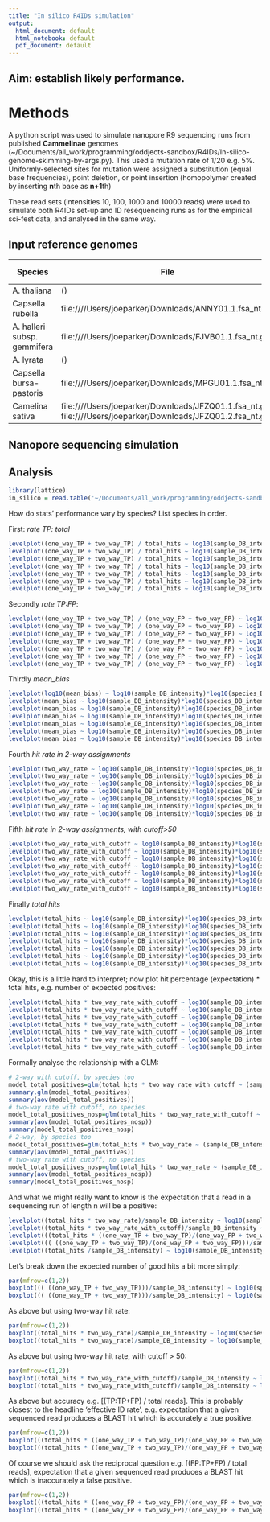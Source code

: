 ```yaml
---
title: "In silico R4IDs simulation"
output:
  html_document: default
  html_notebook: default
  pdf_document: default
---
```


## Aim: establish likely performance.

# Methods

A python script was used to simulate nanopore R9 sequencing runs from published **Cammelinae** genomes (~/Documents/all_work/programming/oddjects-sandbox/R4IDs/In-silico-genome-skimming-by-args.py). This used a mutation rate of 1/20 e.g. 5%. Uniformly-selected sites for mutation were assigned a substitution (equal base frequencies), point deletion, or point insertion (homopolymer created by inserting **n**th base as **n+1**th)

These read sets (intensities 10, 100, 1000 and 10000 reads) were used to simulate both R4IDs set-up and ID resequencing runs as for the empirical sci-fest data, and analysed in the same way.

## Input reference genomes

Species | File | Mbp | # contigs
------- | ---- | --- | ---------
A. thaliana | () | 120 | 7
Capsella rubella | file:////Users/joeparker/Downloads/ANNY01.1.fsa_nt.gz | 129 | 7,067
A. halleri subsp. gemmifera | file:////Users/joeparker/Downloads/FJVB01.1.fsa_nt.gz | 196 | 2,239
A. lyrata | () | 208 | 3645
Capsella bursa-pastoris | file:////Users/joeparker/Downloads/MPGU01.1.fsa_nt.gz | 268 | 8,186 
Camelina sativa | file:////Users/joeparker/Downloads/JFZQ01.1.fsa_nt.gz file:////Users/joeparker/Downloads/JFZQ01.2.fsa_nt.gz | 641 | 37,780

## Nanopore sequencing simulation

## Analysis

```r
library(lattice)
in_silico = read.table('~/Documents/all_work/programming/oddjects-sandbox/R4IDs/in-silico.out.parsed.tdf',header=T,sep="\t")

```

How do stats' performance vary by species? List species in order. 

First: *rate TP: total*

```r
levelplot((one_way_TP + two_way_TP) / total_hits ~ log10(sample_DB_intensity)*log10(species_DB_intensity),data=in_silico, col.regions = heat.colors(100)[length(heat.colors(100)):1], main="All species")
levelplot((one_way_TP + two_way_TP) / total_hits ~ log10(sample_DB_intensity)*log10(species_DB_intensity),data=in_silico[in_silico$TP_species=='A-thaliana_02',], col.regions = heat.colors(100)[length(heat.colors(100)):1], main="A. thaliana",sub='120Mbp; 7 contigs')
levelplot((one_way_TP + two_way_TP) / total_hits ~ log10(sample_DB_intensity)*log10(species_DB_intensity),data=in_silico[in_silico$TP_species=='C-rubella_03',], col.regions = heat.colors(100)[length(heat.colors(100)):1], main="C. rubella",sub='129Mbp; 7,067 contigs')
levelplot((one_way_TP + two_way_TP) / total_hits ~ log10(sample_DB_intensity)*log10(species_DB_intensity),data=in_silico[in_silico$TP_species=='A-halleri_01',], col.regions = heat.colors(100)[length(heat.colors(100)):1], main="A. halleri",sub='196Mbp; 2,239 contigs')
levelplot((one_way_TP + two_way_TP) / total_hits ~ log10(sample_DB_intensity)*log10(species_DB_intensity),data=in_silico[in_silico$TP_species=='A-lyrata_04',], col.regions = heat.colors(100)[length(heat.colors(100)):1], main="A. lyrata",sub='208Mbp; 3,645 contigs')
levelplot((one_way_TP + two_way_TP) / total_hits ~ log10(sample_DB_intensity)*log10(species_DB_intensity),data=in_silico[in_silico$TP_species=='C-bursa_05',], col.regions = heat.colors(100)[length(heat.colors(100)):1], main="C. bursa",sub='268Mbp; 8,186 contigs')
levelplot((one_way_TP + two_way_TP) / total_hits ~ log10(sample_DB_intensity)*log10(species_DB_intensity),data=in_silico[in_silico$TP_species=='C-sativa_06',], col.regions = heat.colors(100)[length(heat.colors(100)):1], main="C. sativa",sub='641Mbp; 37,780 contigs')
```
Secondly *rate TP:FP*:
```r
levelplot((one_way_TP + two_way_TP) / (one_way_FP + two_way_FP) ~ log10(sample_DB_intensity)*log10(species_DB_intensity),data=in_silico, col.regions = heat.colors(100)[length(heat.colors(100)):1], main="All species")
levelplot((one_way_TP + two_way_TP) / (one_way_FP + two_way_FP) ~ log10(sample_DB_intensity)*log10(species_DB_intensity),data=in_silico[in_silico$TP_species=='A-thaliana_02',], col.regions = heat.colors(100)[length(heat.colors(100)):1], main="A. thaliana",sub='120Mbp; 7 contigs')
levelplot((one_way_TP + two_way_TP) / (one_way_FP + two_way_FP) ~ log10(sample_DB_intensity)*log10(species_DB_intensity),data=in_silico[in_silico$TP_species=='C-rubella_03',], col.regions = heat.colors(100)[length(heat.colors(100)):1], main="C. rubella",sub='129Mbp; 7,067 contigs')
levelplot((one_way_TP + two_way_TP) / (one_way_FP + two_way_FP) ~ log10(sample_DB_intensity)*log10(species_DB_intensity),data=in_silico[in_silico$TP_species=='A-halleri_01',], col.regions = heat.colors(100)[length(heat.colors(100)):1], main="A. halleri",sub='196Mbp; 2,239 contigs')
levelplot((one_way_TP + two_way_TP) / (one_way_FP + two_way_FP) ~ log10(sample_DB_intensity)*log10(species_DB_intensity),data=in_silico[in_silico$TP_species=='A-lyrata_04',], col.regions = heat.colors(100)[length(heat.colors(100)):1], main="A. lyrata",sub='208Mbp; 3,645 contigs')
levelplot((one_way_TP + two_way_TP) / (one_way_FP + two_way_FP) ~ log10(sample_DB_intensity)*log10(species_DB_intensity),data=in_silico[in_silico$TP_species=='C-bursa_05',], col.regions = heat.colors(100)[length(heat.colors(100)):1], main="C. bursa",sub='268Mbp; 8,186 contigs')
levelplot((one_way_TP + two_way_TP) / (one_way_FP + two_way_FP) ~ log10(sample_DB_intensity)*log10(species_DB_intensity),data=in_silico[in_silico$TP_species=='C-sativa_06',], col.regions = heat.colors(100)[length(heat.colors(100)):1], main="C. sativa",sub='641Mbp; 37,780 contigs')
```

Thirdly *mean_bias*
```r
levelplot(log10(mean_bias) ~ log10(sample_DB_intensity)*log10(species_DB_intensity),data=in_silico, col.regions = heat.colors(100)[length(heat.colors(100)):1], main="All species")
levelplot(mean_bias ~ log10(sample_DB_intensity)*log10(species_DB_intensity),data=in_silico[in_silico$TP_species=='A-thaliana_02',], col.regions = heat.colors(100)[length(heat.colors(100)):1], main="A. thaliana",sub='120Mbp; 7 contigs')
levelplot(mean_bias ~ log10(sample_DB_intensity)*log10(species_DB_intensity),data=in_silico[in_silico$TP_species=='C-rubella_03',], col.regions = heat.colors(100)[length(heat.colors(100)):1], main="C. rubella",sub='129Mbp; 7,067 contigs')
levelplot(mean_bias ~ log10(sample_DB_intensity)*log10(species_DB_intensity),data=in_silico[in_silico$TP_species=='A-halleri_01',], col.regions = heat.colors(100)[length(heat.colors(100)):1], main="A. halleri",sub='196Mbp; 2,239 contigs')
levelplot(mean_bias ~ log10(sample_DB_intensity)*log10(species_DB_intensity),data=in_silico[in_silico$TP_species=='A-lyrata_04',], col.regions = heat.colors(100)[length(heat.colors(100)):1], main="A. lyrata",sub='208Mbp; 3,645 contigs')
levelplot(mean_bias ~ log10(sample_DB_intensity)*log10(species_DB_intensity),data=in_silico[in_silico$TP_species=='C-bursa_05',], col.regions = heat.colors(100)[length(heat.colors(100)):1], main="C. bursa",sub='268Mbp; 8,186 contigs')
levelplot(mean_bias ~ log10(sample_DB_intensity)*log10(species_DB_intensity),data=in_silico[in_silico$TP_species=='C-sativa_06',], col.regions = heat.colors(100)[length(heat.colors(100)):1], main="C. sativa",sub='641Mbp; 37,780 contigs')
```

Fourth *hit rate in 2-way assignments*
```r
levelplot(two_way_rate ~ log10(sample_DB_intensity)*log10(species_DB_intensity),data=in_silico, col.regions = heat.colors(100)[length(heat.colors(100)):1], main="All species")
levelplot(two_way_rate ~ log10(sample_DB_intensity)*log10(species_DB_intensity),data=in_silico[in_silico$TP_species=='A-thaliana_02',], col.regions = heat.colors(100)[length(heat.colors(100)):1], main="A. thaliana",sub='120Mbp; 7 contigs')
levelplot(two_way_rate ~ log10(sample_DB_intensity)*log10(species_DB_intensity),data=in_silico[in_silico$TP_species=='C-rubella_03',], col.regions = heat.colors(100)[length(heat.colors(100)):1], main="C. rubella",sub='129Mbp; 7,067 contigs')
levelplot(two_way_rate ~ log10(sample_DB_intensity)*log10(species_DB_intensity),data=in_silico[in_silico$TP_species=='A-halleri_01',], col.regions = heat.colors(100)[length(heat.colors(100)):1], main="A. halleri",sub='196Mbp; 2,239 contigs')
levelplot(two_way_rate ~ log10(sample_DB_intensity)*log10(species_DB_intensity),data=in_silico[in_silico$TP_species=='A-lyrata_04',], col.regions = heat.colors(100)[length(heat.colors(100)):1], main="A. lyrata",sub='208Mbp; 3,645 contigs')
levelplot(two_way_rate ~ log10(sample_DB_intensity)*log10(species_DB_intensity),data=in_silico[in_silico$TP_species=='C-bursa_05',], col.regions = heat.colors(100)[length(heat.colors(100)):1], main="C. bursa",sub='268Mbp; 8,186 contigs')
levelplot(two_way_rate ~ log10(sample_DB_intensity)*log10(species_DB_intensity),data=in_silico[in_silico$TP_species=='C-sativa_06',], col.regions = heat.colors(100)[length(heat.colors(100)):1], main="C. sativa",sub='641Mbp; 37,780 contigs')
```

Fifth *hit rate in 2-way assignments, with cutoff>50*
```r
levelplot(two_way_rate_with_cutoff ~ log10(sample_DB_intensity)*log10(species_DB_intensity),data=in_silico, col.regions = heat.colors(100)[length(heat.colors(100)):1], main="All species")
levelplot(two_way_rate_with_cutoff ~ log10(sample_DB_intensity)*log10(species_DB_intensity),data=in_silico[in_silico$TP_species=='A-thaliana_02',], col.regions = heat.colors(100)[length(heat.colors(100)):1], main="A. thaliana",sub='120Mbp; 7 contigs')
levelplot(two_way_rate_with_cutoff ~ log10(sample_DB_intensity)*log10(species_DB_intensity),data=in_silico[in_silico$TP_species=='C-rubella_03',], col.regions = heat.colors(100)[length(heat.colors(100)):1], main="C. rubella",sub='129Mbp; 7,067 contigs')
levelplot(two_way_rate_with_cutoff ~ log10(sample_DB_intensity)*log10(species_DB_intensity),data=in_silico[in_silico$TP_species=='A-halleri_01',], col.regions = heat.colors(100)[length(heat.colors(100)):1], main="A. halleri",sub='196Mbp; 2,239 contigs')
levelplot(two_way_rate_with_cutoff ~ log10(sample_DB_intensity)*log10(species_DB_intensity),data=in_silico[in_silico$TP_species=='A-lyrata_04',], col.regions = heat.colors(100)[length(heat.colors(100)):1], main="A. lyrata",sub='208Mbp; 3,645 contigs')
levelplot(two_way_rate_with_cutoff ~ log10(sample_DB_intensity)*log10(species_DB_intensity),data=in_silico[in_silico$TP_species=='C-bursa_05',], col.regions = heat.colors(100)[length(heat.colors(100)):1], main="C. bursa",sub='268Mbp; 8,186 contigs')
levelplot(two_way_rate_with_cutoff ~ log10(sample_DB_intensity)*log10(species_DB_intensity),data=in_silico[in_silico$TP_species=='C-sativa_06',], col.regions = heat.colors(100)[length(heat.colors(100)):1], main="C. sativa",sub='641Mbp; 37,780 contigs')
```

Finally *total hits*
```r
levelplot(total_hits ~ log10(sample_DB_intensity)*log10(species_DB_intensity),data=in_silico, col.regions = heat.colors(100)[length(heat.colors(100)):1], main="All species")
levelplot(total_hits ~ log10(sample_DB_intensity)*log10(species_DB_intensity),data=in_silico[in_silico$TP_species=='A-thaliana_02',], col.regions = heat.colors(100)[length(heat.colors(100)):1], main="A. thaliana",sub='120Mbp; 7 contigs')
levelplot(total_hits ~ log10(sample_DB_intensity)*log10(species_DB_intensity),data=in_silico[in_silico$TP_species=='C-rubella_03',], col.regions = heat.colors(100)[length(heat.colors(100)):1], main="C. rubella",sub='129Mbp; 7,067 contigs')
levelplot(total_hits ~ log10(sample_DB_intensity)*log10(species_DB_intensity),data=in_silico[in_silico$TP_species=='A-halleri_01',], col.regions = heat.colors(100)[length(heat.colors(100)):1], main="A. halleri",sub='196Mbp; 2,239 contigs')
levelplot(total_hits ~ log10(sample_DB_intensity)*log10(species_DB_intensity),data=in_silico[in_silico$TP_species=='A-lyrata_04',], col.regions = heat.colors(100)[length(heat.colors(100)):1], main="A. lyrata",sub='208Mbp; 3,645 contigs')
levelplot(total_hits ~ log10(sample_DB_intensity)*log10(species_DB_intensity),data=in_silico[in_silico$TP_species=='C-bursa_05',], col.regions = heat.colors(100)[length(heat.colors(100)):1], main="C. bursa",sub='268Mbp; 8,186 contigs')
levelplot(total_hits ~ log10(sample_DB_intensity)*log10(species_DB_intensity),data=in_silico[in_silico$TP_species=='C-sativa_06',], col.regions = heat.colors(100)[length(heat.colors(100)):1], main="C. sativa",sub='641Mbp; 37,780 contigs')
```

Okay, this is a little hard to interpret; now plot hit percentage (expectation) * total hits, e.g. number of expected positives:
```r
levelplot(total_hits * two_way_rate_with_cutoff ~ log10(sample_DB_intensity)*log10(species_DB_intensity),data=in_silico, col.regions = heat.colors(100)[length(heat.colors(100)):1], main="All species")
levelplot(total_hits * two_way_rate_with_cutoff ~ log10(sample_DB_intensity)*log10(species_DB_intensity),data=in_silico[in_silico$TP_species=='A-thaliana_02',], col.regions = heat.colors(100)[length(heat.colors(100)):1], main="A. thaliana",sub='120Mbp; 7 contigs')
levelplot(total_hits * two_way_rate_with_cutoff ~ log10(sample_DB_intensity)*log10(species_DB_intensity),data=in_silico[in_silico$TP_species=='C-rubella_03',], col.regions = heat.colors(100)[length(heat.colors(100)):1], main="C. rubella",sub='129Mbp; 7,067 contigs')
levelplot(total_hits * two_way_rate_with_cutoff ~ log10(sample_DB_intensity)*log10(species_DB_intensity),data=in_silico[in_silico$TP_species=='A-halleri_01',], col.regions = heat.colors(100)[length(heat.colors(100)):1], main="A. halleri",sub='196Mbp; 2,239 contigs')
levelplot(total_hits * two_way_rate_with_cutoff ~ log10(sample_DB_intensity)*log10(species_DB_intensity),data=in_silico[in_silico$TP_species=='A-lyrata_04',], col.regions = heat.colors(100)[length(heat.colors(100)):1], main="A. lyrata",sub='208Mbp; 3,645 contigs')
levelplot(total_hits * two_way_rate_with_cutoff ~ log10(sample_DB_intensity)*log10(species_DB_intensity),data=in_silico[in_silico$TP_species=='C-bursa_05',], col.regions = heat.colors(100)[length(heat.colors(100)):1], main="C. bursa",sub='268Mbp; 8,186 contigs')
levelplot(total_hits * two_way_rate_with_cutoff ~ log10(sample_DB_intensity)*log10(species_DB_intensity),data=in_silico[in_silico$TP_species=='C-sativa_06',], col.regions = heat.colors(100)[length(heat.colors(100)):1], main="C. sativa",sub='641Mbp; 37,780 contigs')
```

Formally analyse the relationship with a GLM:
```r
# 2-way with cutoff, by species too
model_total_positives=glm(total_hits * two_way_rate_with_cutoff ~ (sample_DB_intensity)*(species_DB_intensity)*TP_species,data=in_silico)
summary.glm(model_total_positives)
summary(aov(model_total_positives))
# two-way rate with cutoff, no species
model_total_positives_nosp=glm(total_hits * two_way_rate_with_cutoff ~ (sample_DB_intensity)*(species_DB_intensity),data=in_silico)
summary(aov(model_total_positives_nosp))
summary(model_total_positives_nosp)
# 2-way, by species too
model_total_positives=glm(total_hits * two_way_rate ~ (sample_DB_intensity)*(species_DB_intensity)*TP_species,data=in_silico)
summary(aov(model_total_positives))
# two-way rate with cutoff, no species
model_total_positives_nosp=glm(total_hits * two_way_rate ~ (sample_DB_intensity)*(species_DB_intensity),data=in_silico)
summary(aov(model_total_positives_nosp))
summary(model_total_positives_nosp)
```
And what we might really want to know is the expectation that a read in a sequencing run of length n will be a positive:
```r
levelplot((total_hits * two_way_rate)/sample_DB_intensity ~ log10(sample_DB_intensity)*log10(species_DB_intensity),data=in_silico, col.regions = heat.colors(100)[length(heat.colors(100)):1], main="All species: TP hit expectation")
levelplot((total_hits * two_way_rate_with_cutoff)/sample_DB_intensity ~ log10(sample_DB_intensity)*log10(species_DB_intensity),data=in_silico, col.regions = heat.colors(100)[length(heat.colors(100)):1], main="All species: TP hit expectation with cutoff")
levelplot(((total_hits * ((one_way_TP + two_way_TP)/(one_way_FP + two_way_FP+one_way_TP+two_way_TP)))/sample_DB_intensity) ~ log10(sample_DB_intensity)*log10(species_DB_intensity),data=in_silico, col.regions = heat.colors(100)[length(heat.colors(100)):1], main="All species: Accuracy expectation (TP:TP+FP)/total reads")
levelplot((( ((one_way_TP + two_way_TP)/(one_way_FP + two_way_FP)))/sample_DB_intensity) ~ log10(sample_DB_intensity)*log10(species_DB_intensity),data=in_silico, col.regions = heat.colors(100)[length(heat.colors(100)):1], main="All species: Accuracy")
levelplot((total_hits /sample_DB_intensity) ~ log10(sample_DB_intensity)*log10(species_DB_intensity),data=in_silico, col.regions = heat.colors(100)[length(heat.colors(100)):1], main="All species: total hit rate (all reads)")
```

Let's break down the expected number of good hits a bit more simply:
```r
par(mfrow=c(1,2))
boxplot((( ((one_way_TP + two_way_TP)))/sample_DB_intensity) ~ log10(species_DB_intensity),data=in_silico, col.regions = heat.colors(100)[length(heat.colors(100)):1], main="All species",xlab='log10 reference DB size',ylab='true hits / total reads')
boxplot((( ((one_way_TP + two_way_TP)))/sample_DB_intensity) ~ log10(sample_DB_intensity),data=in_silico, col.regions = heat.colors(100)[length(heat.colors(100)):1], main="All species",xlab='log10 total reads size',ylab='true hits / total reads')
```

As above but using two-way hit rate:
```r
par(mfrow=c(1,2))
boxplot((total_hits * two_way_rate)/sample_DB_intensity ~ log10(species_DB_intensity),data=in_silico, col.regions = heat.colors(100)[length(heat.colors(100)):1], main="All species",xlab='log10 reference DB size',ylab='two-way expected hits / total reads')
boxplot((total_hits * two_way_rate)/sample_DB_intensity ~ log10(sample_DB_intensity),data=in_silico, col.regions = heat.colors(100)[length(heat.colors(100)):1], main="All species",xlab='log10 total reads size',ylab='two-way expected hits / total reads')
```

As above but using two-way hit rate, with cutoff > 50:
```r
par(mfrow=c(1,2))
boxplot((total_hits * two_way_rate_with_cutoff)/sample_DB_intensity ~ log10(species_DB_intensity),data=in_silico, col.regions = heat.colors(100)[length(heat.colors(100)):1], main="All species",xlab='log10 reference DB size',ylab='two-way expected hits (cutoff) / total reads')
boxplot((total_hits * two_way_rate_with_cutoff)/sample_DB_intensity ~ log10(sample_DB_intensity),data=in_silico, col.regions = heat.colors(100)[length(heat.colors(100)):1], main="All species",xlab='log10 total reads size',ylab='two-way expected hits (with cutoff) / total reads')
```

As above but accuracy e.g. [(TP:TP+FP) / total reads]. This is probably closest to the headline 'effective ID rate', e.g. expectation that a given sequenced read produces a BLAST hit which is accurately a true positive.
```r
par(mfrow=c(1,2))
boxplot(((total_hits * ((one_way_TP + two_way_TP)/(one_way_FP + two_way_FP+one_way_TP+two_way_TP)))/sample_DB_intensity) ~ log10(species_DB_intensity),data=in_silico, col.regions = heat.colors(100)[length(heat.colors(100)):1], main="All species",xlab='log10 reference DB size',ylab='Accuracy expectation (TP:TP+FP)/total reads')
boxplot(((total_hits * ((one_way_TP + two_way_TP)/(one_way_FP + two_way_FP+one_way_TP+two_way_TP)))/sample_DB_intensity) ~ log10(sample_DB_intensity),data=in_silico, col.regions = heat.colors(100)[length(heat.colors(100)):1], main="All species",xlab='log10 total reads size',ylab='Accuracy expectation (TP:TP+FP)/total reads')
```

Of course we should ask the reciprocal question e.g. [(FP:TP+FP) / total reads], expectation that a given sequenced read produces a BLAST hit which is inaccurately a false positive.
```r
par(mfrow=c(1,2))
boxplot(((total_hits * ((one_way_FP + two_way_FP)/(one_way_FP + two_way_FP+one_way_TP+two_way_TP)))/sample_DB_intensity) ~ log10(species_DB_intensity),data=in_silico, col.regions = heat.colors(100)[length(heat.colors(100)):1], main="All species",xlab='log10 reference DB size',ylab='Miss expectation (FP:TP+FP)/total reads')
boxplot(((total_hits * ((one_way_FP + two_way_FP)/(one_way_FP + two_way_FP+one_way_TP+two_way_TP)))/sample_DB_intensity) ~ log10(sample_DB_intensity),data=in_silico, col.regions = heat.colors(100)[length(heat.colors(100)):1], main="All species",xlab='log10 total reads size',ylab='Miss expectation (FP:TP+FP)/total reads')
```